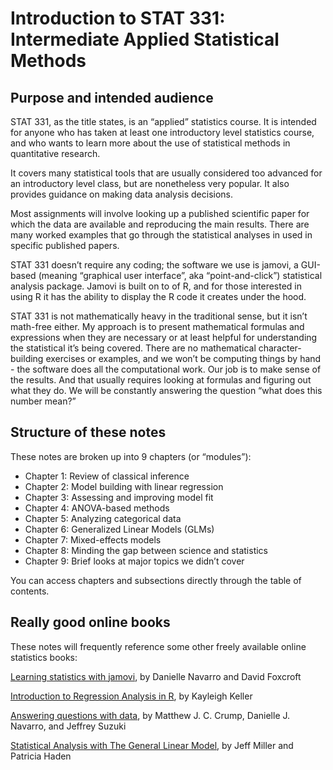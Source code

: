 # Introduction to STAT 331: Intermediate Applied Statistical Methods {.unnumbered}

## Purpose and intended audience

STAT 331, as the title states, is an "applied" statistics course.  It is intended for anyone who has taken at least one introductory level statistics course, and who wants to learn more about the use of statistical methods in quantitative research.

It covers many statistical tools that are usually considered too advanced for an introductory level class, but are nonetheless very popular. It also provides guidance on making data analysis decisions.

Most assignments will involve looking up a published scientific paper for which the data are available and reproducing the main results. There are many worked examples that go through the statistical analyses in used in specific published papers.  

STAT 331 doesn't require any coding; the software we use is jamovi, a GUI-based (meaning "graphical user interface", aka "point-and-click") statistical analysis package.  Jamovi is built on to of R, and for those interested in using R it has the ability to display the R code it creates under the hood.

STAT 331 is not mathematically heavy in the traditional sense, but it isn't math-free either.  My approach is to present mathematical formulas and expressions when they are necessary or at least helpful for understanding the statistical it's being covered.  There are no mathematical character-building exercises or examples, and we won't be computing things by hand - the software does all the computational work.  Our job is to make sense of the results. And that usually requires looking at formulas and figuring out what they do.  We will be constantly answering the question "what does this number mean?"


## Structure of these notes

These notes are broken up into 9 chapters (or "modules"):

- Chapter 1: Review of classical inference
- Chapter 2: Model building with linear regression
- Chapter 3: Assessing and improving model fit
- Chapter 4: ANOVA-based methods
- Chapter 5: Analyzing categorical data
- Chapter 6: Generalized Linear Models (GLMs)
- Chapter 7: Mixed-effects models
- Chapter 8: Minding the gap between science and statistics
- Chapter 9: Brief looks at major topics we didn’t cover

You can access chapters and subsections directly through the table of contents.

## Really good online books

These notes will frequently reference some other freely available online statistics books:

[Learning statistics with jamovi](https://www.learnstatswithjamovi.com/), by Danielle Navarro and David Foxcroft

[Introduction to Regression Analysis in R](https://www.kellerbiostat.com/introregression/), by Kayleigh Keller

[Answering questions with data](https://crumplab.com/statistics/), by Matthew J. C. Crump, Danielle J. Navarro, and Jeffrey Suzuki

[Statistical Analysis with The General Linear Model](https://drive.google.com/file/d/0B1fyuTuvj3YoaFdUR3FZaXNuNXc/view?resourcekey=0-plOmKmQ0TIyMjlfBY3OiyQ), by Jeff Miller and Patricia Haden